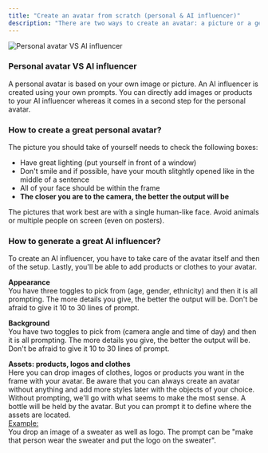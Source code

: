 ```yaml
---
title: "Create an avatar from scratch (personal & AI influencer)"
description: "There are two ways to create an avatar: a picture or a generation in the builder. Let's see the differences and how to create the two of them. We will also see how to pick your voice. "
---
```


![Personal avatar VS AI influencer](/images/Captured’écran2025-10-14à15.20.19.png)

### Personal avatar VS AI influencer

A personal avatar is based on your own image or picture. An AI influencer is created using your own prompts. You can directly add images or products to your AI influencer whereas it comes in a second step for the personal avatar.

### How to create a great personal avatar?

The picture you should take of yourself needs to check the following boxes: 

- Have great lighting (put yourself in front of a window)
- Don't smile and if possible, have your mouth slitghtly opened like in the middle of a sentence
- All of your face should be within the frame
- **The closer you are to the camera, the better the output will be**

<Tip>
  The pictures that work best are with a single human-like face. Avoid animals or multiple people on screen (even on posters).
</Tip>

### How to generate a great AI influencer?

To create an AI influencer, you have to take care of the avatar itself and then of the setup. Lastly, you'll be able to add products or clothes to your avatar. 

**Appearance**\
You have three toggles to pick from (age, gender, ethnicity) and then it is all prompting. The more details you give, the better the output will be. Don't be afraid to give it 10 to 30 lines of prompt. 

**Background**\
You have two toggles to pick from (camera angle and time of day) and then it is all prompting. The more details you give, the better the output will be. Don't be afraid to give it 10 to 30 lines of prompt. 

**Assets: products, logos and clothes**\
Here you can drop images of clothes, logos or products you want in the frame with your avatar. Be aware that you can always create an avatar without anything and add more styles later with the objects of your choice. \
Without prompting, we'll go with what seems to make the most sense. A bottle will be held by the avatar. But you can prompt it to define where the assets are located. \
<u>Example:</u>\
You drop an image of a sweater as well as logo. The prompt can be "make that person wear the sweater and put the logo on the sweater". 